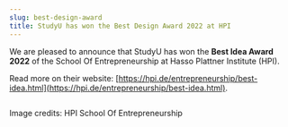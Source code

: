 ```yaml
---
slug: best-design-award
title: StudyU has won the Best Design Award 2022 at HPI
---
```



We are pleased to announce that StudyU has won the <b>Best Idea Award 2022</b> of the School Of Entrepreneurship at 
Hasso Plattner Institute (HPI).

Read more on their website: [https://hpi.de/entrepreneurship/best-idea.html](https://hpi.de/entrepreneurship/best-idea.html).

<CaptionWrapper caption="The winning team StudyU Pauline Gieseler und Johannes Vedder (middle)">
<Image img={thumbnail} alt=""/>
</CaptionWrapper>

Image credits: HPI School Of Entrepreneurship